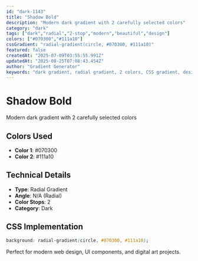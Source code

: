 ```yaml
---
id: "dark-1143"
title: "Shadow Bold"
description: "Modern dark gradient with 2 carefully selected colors"
category: "dark"
tags: ["dark","radial","2-stop","modern","beautiful","design"]
colors: ["#070300","#111a10"]
cssGradient: "radial-gradient(circle, #070300, #111a10)"
featured: false
createdAt: "2025-07-09T03:55:55.991Z"
updatedAt: "2025-08-25T07:08:43.454Z"
author: "Gradient Generator"
keywords: "dark gradient, radial gradient, 2 colors, CSS gradient, design, #070300, #111a10"
---
```


# Shadow Bold

Modern dark gradient with 2 carefully selected colors

## Colors Used
- **Color 1**: #070300
- **Color 2**: #111a10

## Technical Details
- **Type**: Radial Gradient
- **Angle**: N/A (Radial)
- **Color Stops**: 2
- **Category**: Dark

## CSS Implementation
```css
background: radial-gradient(circle, #070300, #111a10);
```

Perfect for modern web design, UI components, and digital art projects.
